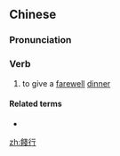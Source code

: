 {{also|饯行}}
==Chinese==
{{zh-forms|s=饯行}}

===Pronunciation===
{{zh-pron
|m=jiànxíng
|c=zin3 hang4
|mn=chián-hêng
|cat=v
}}

===Verb===
{{zh-verb}}

# to give a [[farewell]] [[dinner]]

====Related terms====
* {{zh-l|接風}}

[[zh:餞行]]